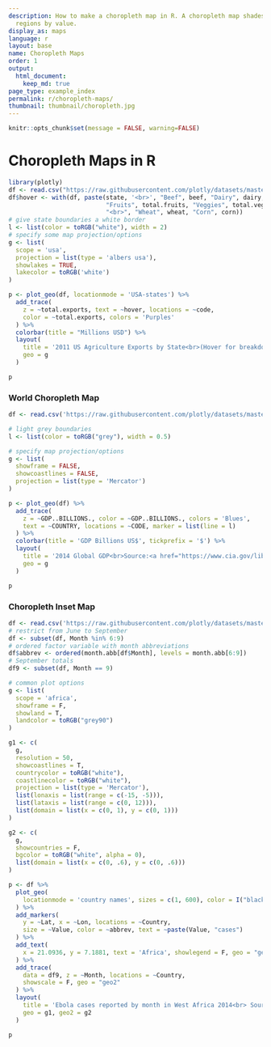 ```yaml
---
description: How to make a choropleth map in R. A choropleth map shades geographic
  regions by value.
display_as: maps
language: r
layout: base
name: Choropleth Maps
order: 1
output:
  html_document:
    keep_md: true
page_type: example_index
permalink: r/choropleth-maps/
thumbnail: thumbnail/choropleth.jpg
---
```


```r
knitr::opts_chunk$set(message = FALSE, warning=FALSE)
```
# Choropleth Maps in R
```r
library(plotly)
df <- read.csv("https://raw.githubusercontent.com/plotly/datasets/master/2011_us_ag_exports.csv")
df$hover <- with(df, paste(state, '<br>', "Beef", beef, "Dairy", dairy, "<br>",
                           "Fruits", total.fruits, "Veggies", total.veggies,
                           "<br>", "Wheat", wheat, "Corn", corn))
# give state boundaries a white border
l <- list(color = toRGB("white"), width = 2)
# specify some map projection/options
g <- list(
  scope = 'usa',
  projection = list(type = 'albers usa'),
  showlakes = TRUE,
  lakecolor = toRGB('white')
)

p <- plot_geo(df, locationmode = 'USA-states') %>%
  add_trace(
    z = ~total.exports, text = ~hover, locations = ~code,
    color = ~total.exports, colors = 'Purples'
  ) %>%
  colorbar(title = "Millions USD") %>%
  layout(
    title = '2011 US Agriculture Exports by State<br>(Hover for breakdown)',
    geo = g
  )

p
```


### World Choropleth Map

```r
df <- read.csv('https://raw.githubusercontent.com/plotly/datasets/master/2014_world_gdp_with_codes.csv')

# light grey boundaries
l <- list(color = toRGB("grey"), width = 0.5)

# specify map projection/options
g <- list(
  showframe = FALSE,
  showcoastlines = FALSE,
  projection = list(type = 'Mercator')
)

p <- plot_geo(df) %>%
  add_trace(
    z = ~GDP..BILLIONS., color = ~GDP..BILLIONS., colors = 'Blues',
    text = ~COUNTRY, locations = ~CODE, marker = list(line = l)
  ) %>%
  colorbar(title = 'GDP Billions US$', tickprefix = '$') %>%
  layout(
    title = '2014 Global GDP<br>Source:<a href="https://www.cia.gov/library/publications/the-world-factbook/fields/2195.html">CIA World Factbook</a>',
    geo = g
  )

p
```

### Choropleth Inset Map

```r
df <- read.csv('https://raw.githubusercontent.com/plotly/datasets/master/2014_ebola.csv')
# restrict from June to September
df <- subset(df, Month %in% 6:9)
# ordered factor variable with month abbreviations
df$abbrev <- ordered(month.abb[df$Month], levels = month.abb[6:9])
# September totals
df9 <- subset(df, Month == 9)

# common plot options
g <- list(
  scope = 'africa',
  showframe = F,
  showland = T,
  landcolor = toRGB("grey90")
)

g1 <- c(
  g,
  resolution = 50,
  showcoastlines = T,
  countrycolor = toRGB("white"),
  coastlinecolor = toRGB("white"),
  projection = list(type = 'Mercator'),
  list(lonaxis = list(range = c(-15, -5))),
  list(lataxis = list(range = c(0, 12))),
  list(domain = list(x = c(0, 1), y = c(0, 1)))
)

g2 <- c(
  g,
  showcountries = F,
  bgcolor = toRGB("white", alpha = 0),
  list(domain = list(x = c(0, .6), y = c(0, .6)))
)

p <- df %>%
  plot_geo(
    locationmode = 'country names', sizes = c(1, 600), color = I("black")
  ) %>%
  add_markers(
    y = ~Lat, x = ~Lon, locations = ~Country,
    size = ~Value, color = ~abbrev, text = ~paste(Value, "cases")
  ) %>%
  add_text(
    x = 21.0936, y = 7.1881, text = 'Africa', showlegend = F, geo = "geo2"
  ) %>%
  add_trace(
    data = df9, z = ~Month, locations = ~Country,
    showscale = F, geo = "geo2"
  ) %>%
  layout(
    title = 'Ebola cases reported by month in West Africa 2014<br> Source: <a href="https://data.hdx.rwlabs.org/dataset/rowca-ebola-cases">HDX</a>',
    geo = g1, geo2 = g2
  )

p
```